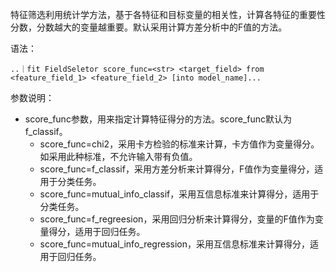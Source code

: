 特征筛选利用统计学方法，基于各特征和目标变量的相关性，计算各特征的重要性分数，分数越大的变量越重要。默认采用计算方差分析中的F值的方法。



语法：

```
..｜fit FieldSeletor score_func=<str> <target_field> from <feature_field_1> <feature_field_2> [into model_name]...
```



参数说明：

- score_func参数，用来指定计算特征得分的方法。score_func默认为f_classif。
  - score_func=chi2，采用卡方检验的标准来计算，卡方值作为变量得分。如采用此种标准，不允许输入带有负值。
  - score_func=f_classif，采用方差分析来计算得分，F值作为变量得分，适用于分类任务。
  - score_func=mutual_info_classif，采用互信息标准来计算得分，适用于分类任务。
  - score_func=f_regreesion，采用回归分析来计算得分，变量的F值作为变量得分，适用于回归任务。
  - score_func=mutual_info_regression，采用互信息标准来计算得分，适用于回归任务。
